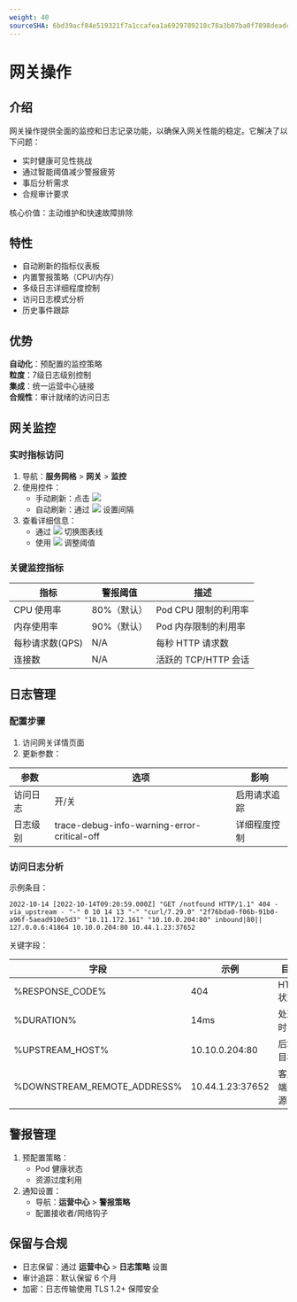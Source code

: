 ```yaml
---
weight: 40
sourceSHA: 6bd39acf84e519321f7a1ccafea1a6929789218c78a3b07ba0f7898deadcd30c
---
```


# 网关操作

## 介绍

网关操作提供全面的监控和日志记录功能，以确保入网关性能的稳定。它解决了以下问题：

- 实时健康可见性挑战
- 通过智能阈值减少警报疲劳
- 事后分析需求
- 合规审计要求

核心价值：主动维护和快速故障排除

## 特性

- 自动刷新的指标仪表板
- 内置警报策略（CPU/内存）
- 多级日志详细程度控制
- 访问日志模式分析
- 历史事件跟踪

## 优势

**自动化**：预配置的监控策略\
**粒度**：7级日志级别控制\
**集成**：统一运营中心链接\
**合规性**：审计就绪的访问日志

## 网关监控

### 实时指标访问

1. 导航：**服务网格** > **网关** > **监控**
2. 使用控件：
   - 手动刷新：点击 ![](../assets/00metricrefresh.png)
   - 自动刷新：通过 ![](../assets/00metricautorefresh.png) 设置间隔
3. 查看详细信息：
   - 通过 ![](../assets/00legend.png) 切换图表线
   - 使用 ![](../assets/33metricsetting.png) 调整阈值

### 关键监控指标

| 指标         | 警报阈值         | 描述                        |
| ------------ | ---------------- | --------------------------- |
| CPU 使用率   | 80%（默认）      | Pod CPU 限制的利用率       |
| 内存使用率   | 90%（默认）      | Pod 内存限制的利用率       |
| 每秒请求数(QPS) | N/A              | 每秒 HTTP 请求数            |
| 连接数      | N/A              | 活跃的 TCP/HTTP 会话        |

## 日志管理

### 配置步骤

1. 访问网关详情页面
2. 更新参数：

| 参数       | 选项                                       | 影响                       |
| ---------- | ------------------------------------------ | -------------------------- |
| 访问日志   | 开/关                                     | 启用请求追踪               |
| 日志级别   | trace-debug-info-warning-error-critical-off | 详细程度控制               |

### 访问日志分析

示例条目：

```
2022-10-14 [2022-10-14T09:20:59.000Z] "GET /notfound HTTP/1.1" 404 - via_upstream - "-" 0 10 14 13 "-" "curl/7.29.0" "2f76bda0-f06b-91b0-a96f-5aead910e5d3" "10.11.172.161" "10.10.0.204:80" inbound|80|| 127.0.0.6:41864 10.10.0.204:80 10.44.1.23:37652
```

关键字段：

| 字段                          | 示例               | 目的           |
| ----------------------------- | ------------------ | -------------- |
| %RESPONSE\_CODE%              | 404                | HTTP 状态      |
| %DURATION%                    | 14ms               | 处理时间       |
| %UPSTREAM\_HOST%              | 10.10.0.204:80     | 后端目标       |
| %DOWNSTREAM\_REMOTE\_ADDRESS% | 10.44.1.23:37652   | 客户端来源     |

## 警报管理

1. 预配置策略：
   - Pod 健康状态
   - 资源过度利用
2. 通知设置：
   - 导航：**运营中心** > **警报策略**
   - 配置接收者/网络钩子

## 保留与合规

- 日志保留：通过 **运营中心** > **日志策略** 设置
- 审计追踪：默认保留 6 个月
- 加密：日志传输使用 TLS 1.2+ 保障安全
